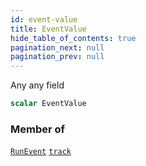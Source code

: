 ```yaml
---
id: event-value
title: EventValue
hide_table_of_contents: true
pagination_next: null
pagination_prev: null
---
```








Any any field

```graphql
scalar EventValue
```




### Member of

[`RunEvent`](/docs/schemas/fluss/objects/run-event)  <Badge class="secondary" text="object"/><Bullet />[`track`](/docs/schemas/fluss/mutations/track)  <Badge class="secondary" text="mutation"/>



